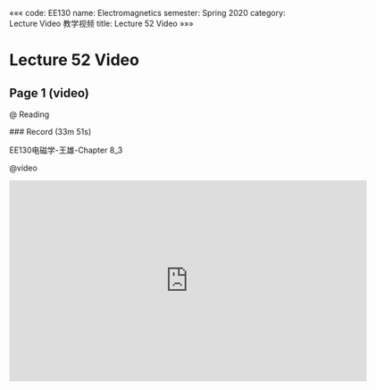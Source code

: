 «««
code: EE130
name: Electromagnetics
semester: Spring 2020
category: Lecture Video 教学视频
title: Lecture 52 Video
»»»

# Lecture 52 Video

## Page 1 (video)

@ Reading

<div class="markdown-body">
### Record (33m 51s)

EE130电磁学-王雄-Chapter 8_3
</div>

@video

<iframe src="https://sbbrisk.com/e/1mcspengxk5m.html" frameborder=0 marginwidth=0 marginheight=0 scrolling=no width=640 height=360 allowfullscreen></iframe>
